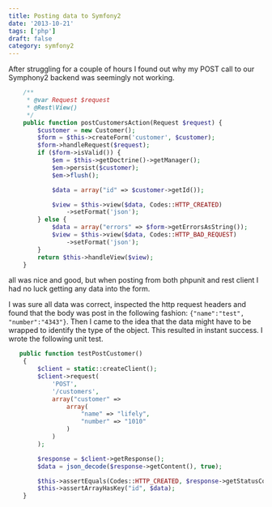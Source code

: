 ```yaml
---
title: Posting data to Symfony2
date: '2013-10-21'
tags: ['php']
draft: false
category: symfony2
---
```


After struggling for a couple of hours I found out why my POST call to our Symphony2 backend was seemingly not working.

```php
    /**
     * @var Request $request
     * @Rest\View()
     */
    public function postCustomersAction(Request $request) {
        $customer = new Customer();
        $form = $this->createForm('customer', $customer);
        $form->handleRequest($request);
        if ($form->isValid()) {
            $em = $this->getDoctrine()->getManager();
            $em->persist($customer);
            $em->flush();

            $data = array("id" => $customer->getId());

            $view = $this->view($data, Codes::HTTP_CREATED)
                ->setFormat('json');
        } else {
            $data = array("errors" => $form->getErrorsAsString());
            $view = $this->view($data, Codes::HTTP_BAD_REQUEST)
                ->setFormat('json');
        }
        return $this->handleView($view);
    }
```

all was nice and good, but when posting from both phpunit and rest client I had no luck getting any data into the form.

I was sure all data was correct, inspected the http request headers and found that the body was post in the following fashion: `{"name":"test", "number":"4343"}`. Then I came to the idea that the data might have to be wrapped to identify the type of the object. This resulted in instant success. I wrote the following unit test.

```php
   public function testPostCustomer()
    {
        $client = static::createClient();
        $client->request(
            'POST',
            '/customers',
            array("customer" =>
                array(
                    "name" => "lifely",
                    "number" => "1010"
                )
            )
        );

        $response = $client->getResponse();
        $data = json_decode($response->getContent(), true);

        $this->assertEquals(Codes::HTTP_CREATED, $response->getStatusCode());
        $this->assertArrayHasKey("id", $data);
    }
```

